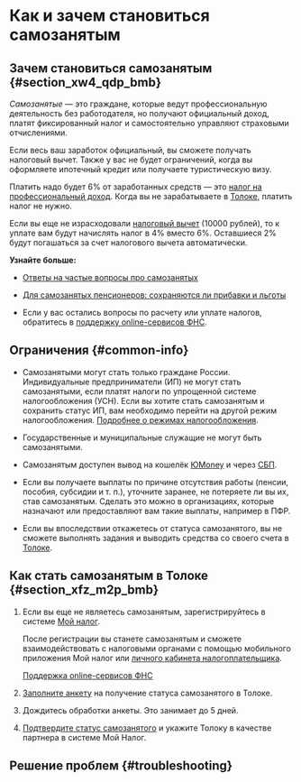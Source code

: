 
# Как и зачем становиться самозанятым

## Зачем становиться самозанятым {#section_xw4_qdp_bmb}

_Самозанятые_ — это граждане, которые ведут профессиональную деятельность без работодателя, но получают официальный доход, платят фиксированный налог и самостоятельно управляют страховыми отчислениями.

Если весь ваш заработок официальный, вы сможете получать налоговый вычет. Также у вас не будет ограничений, когда вы оформляете ипотечный кредит или получаете туристическую визу.

Платить надо будет 6% от заработанных средств — это [налог на профессиональный доход](https://npd.nalog.ru/). Когда вы не зарабатываете в [Толоке](http://toloka.yandex.ru/), платить налог не нужно.

Если вы еще не израсходовали [налоговый вычет](https://journal.tinkoff.ru/news/samozanyatye-vychet-2019/) (10000 рублей), то к уплате вам будут начислять налог в 4% вместо 6%. Оставшиеся 2% будут погашаться за счет налогового вычета автоматически.

**Узнайте больше:**

- [Ответы на частые вопросы про самозанятых](https://npd.nalog.ru/#questions)

- [Для самозанятых пенсионеров: сохраняются ли прибавки и льготы](https://journal.tinkoff.ru/news/pensioner-na-npd/)

- Если у вас остались вопросы по расчету или уплате налогов, обратитесь в [поддержку online-сервисов ФНС](https://www.nalog.ru/rn77/service/service_feedback/?service=3).

## Ограничения {#common-info}

- Самозанятыми могут стать только граждане России. Индивидуальные предприниматели (ИП) не могут стать самозанятыми, если платят налоги по упрощенной системе налогообложения (УСН). Если вы хотите стать самозанятым и сохранить статус ИП, вам необходимо перейти на другой режим налогообложения. [Подробнее о режимах налогообложения](https://www.nalog.ru/create_business/ul/in_progress/taxation_type_choice/).

- Государственные и муниципальные служащие не могут быть самозанятыми.

- Самозанятым доступен вывод на кошелёк [ЮMoney](../pay/yoomoney) и через [СБП](../pay/sbp).

- Если вы получаете выплаты по причине отсутствия работы (пенсии, пособия, субсидии и т. п.), уточните заранее, не потеряете ли вы их, став самозанятым. Сделать это можно в организациях, которые назначают или предоставляют вам такие выплаты, например в ПФР.

- Если вы впоследствии откажетесь от статуса самозанятого, вы не сможете выполнять задания и выводить средства со своего счета в [Толоке](http://toloka.yandex.ru/).

## Как стать самозанятым в Толоке {#section_xfz_m2p_bmb}

1. Если вы еще не являетесь самозанятым, зарегистрируйтесь в системе [Мой налог](https://npd.nalog.ru/app/).

    После регистрации вы станете самозанятым и сможете взаимодействовать с налоговыми органами с помощью мобильного приложения Мой налог или [личного кабинета налогоплательщика](https://lknpd.nalog.ru/auth/login).

    [Поддержка online-сервисов ФНС](https://www.nalog.ru/rn77/service/service_feedback/?service=3)

1. [Заполните анкету](../send-request) на получение статуса самозанятого в Толоке.

1. Дождитесь обработки анкеты. Это занимает до 5 дней.

1. [Подтвердите статус самозанятого](../accept-status) и укажите Толоку в качестве партнера в системе Мой Налог.

## Решение проблем {#troubleshooting}

<RuSelfEmployedTroubles/>
